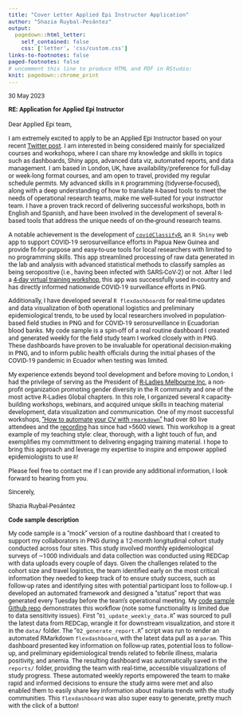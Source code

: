 ```yaml
---
title: "Cover Letter Applied Epi Instructor Application"
author: "Shazia Ruybal-Pesántez"
output:
  pagedown::html_letter:
    self_contained: false
    css: ['letter', 'css/custom.css']
links-to-footnotes: false
paged-footnotes: false
# uncomment this line to produce HTML and PDF in RStudio:
knit: pagedown::chrome_print
---
```


<style type="text/css">
@import url('https://fonts.googleapis.com/css2?family=Roboto:wght@100;300&display=swap');
  body{
    font-size: 9.5pt;
    font-family: 'Roboto', sans-serif;
}  
</style>

::: date
30 May 2023
:::
**RE: Application for Applied Epi Instructor**  
<br>
Dear Applied Epi team,

I am extremely excited to apply to be an Applied Epi Instructor based on your recent [Twitter post](https://twitter.com/appliedepi/status/1659124040135499780?s=20). I am interested in being considered mainly for specialized courses and workshops, where I can share my knowledge and skills in topics such as dashboards, Shiny apps, advanced data viz, automated reports, and data management. I am based in London, UK, have availability/preference for full-day or week-long format courses, and am open to travel, provided my regular schedule permits. My advanced skills in `R` programming (tidyverse-focused), along with a deep understanding of how to translate `R`-based tools to meet the needs of operational research teams, make me well-suited for your instructor team. I have a proven track record of delivering successful workshops, both in English and Spanish, and have been involved in the development of several `R`-based tools that address the unique needs of on-the-ground research teams. 

A notable achievement is the development of [`covidClassifyR`](https://shaziaruybal.shinyapps.io/covidClassifyR), an `R Shiny` web app to support COVID-19 serosurveillance efforts in Papua New Guinea and provide fit-for-purpose and easy-to-use tools for local researchers with limited to no programming skills. This app streamlined processing of raw data generated in the lab and analysis with advanced statistical methods to classify samples as being seropositive (i.e., having been infected with SARS-CoV-2) or not. After I led a [4-day virtual training workshop](https://shaziaruybal.github.io/covidClassifyR-workshop), this app was successfully used in-country and has directly informed nationwide COVID-19 surveillance efforts in PNG. 

Additionally, I have developed several `R flexdashboard`s for real-time updates and data visualization of both operational logistics and preliminary epidemiological trends, to be used by local researchers involved in population-based field studies in PNG and for COVID-19 serosurveillance in Ecuadorian blood banks. My code sample is a spin-off of a real routine dashboard I created and generated weekly for the field study team I worked closely with in PNG. These dashboards have proven to be invaluable for operational decision-making in PNG, and to inform public health officials during the initial phases of the COVID-19 pandemic in Ecuador when testing was limited.   

My experience extends beyond tool development and before moving to London, I had the privilege of serving as the President of [R-Ladies Melbourne Inc](https://meetup.com/en-AU/rladies-melbourne/), a non-profit organization promoting gender diversity in the R community and one of the most active R-Ladies Global chapters. In this role, I organized several `R` capacity-building workshops, webinars, and acquired unique skills in teaching material development, data visualization and communication. One of my most successful workshops, ["How to automate your CV with `rmarkdown`"](https://shaziaruybal.github.io/automate-cv-rmd/) had over 80 live attendees and the [recording](https://www.youtube.com/watch?v=Fc1RwRskk08) has since had >5600 views. This workshop is a great example of my teaching style: clear, thorough, with a light touch of fun, and exemplifies my committment to delivering engaging training material. I hope to bring this approach and leverage my expertise to inspire and empower applied epidemiologists to use `R`!

Please feel free to contact me if I can provide any additional information, I look forward to hearing from you.  

Sincerely,  


Shazia Ruybal-Pesántez




**Code sample description**

My code sample is a "mock" version of a routine dashboard that I created to support my collaborators in PNG during a 12-month longitudinal cohort study conducted across four sites. This study involved monthly epidemiological surveys of ~1000 individuals and data collection was conducted using REDCap with data uploads every couple of days. Given the challenges related to the cohort size and travel logistics, the team identified early on the most critical information they needed to keep track of to ensure study success, such as follow-up rates and identifying sites with potential participant loss to follow-up. I developed an automated framework and designed a "status" report that was generated every Tuesday before the team's operational meeting. My [code sample Github repo](https://github.com/shaziaruybal/application-appliedepi/code_sample) demonstrates this workflow (note some functionality is limited due to data sensitivity issues). First "`01_update_weekly_data.R`" was sourced to pull the latest data from REDCap, wrangle it for downstream visualization, and store it in the `data/` folder. The "`02_generate_report.R`" script was run to render an automated RMarkdown `flexdashboard`, with the latest data pull as a `param`. This dashboard presented key information on follow-up rates, potential loss to follow-up, and preliminary epidemiological trends related to febrile illness, malaria positivity, and anemia. The resulting dashboard was automatically saved in the `reports/` folder, providing the team with real-time, accessible visualizations of study progress. These automated weekly reports empowered the team to make rapid and informed decisions to ensure the study aims were met and also enabled them to easily share key information about malaria trends with the study communities. This `flexdashboard` was also super easy to generate, pretty much with the click of a button! 